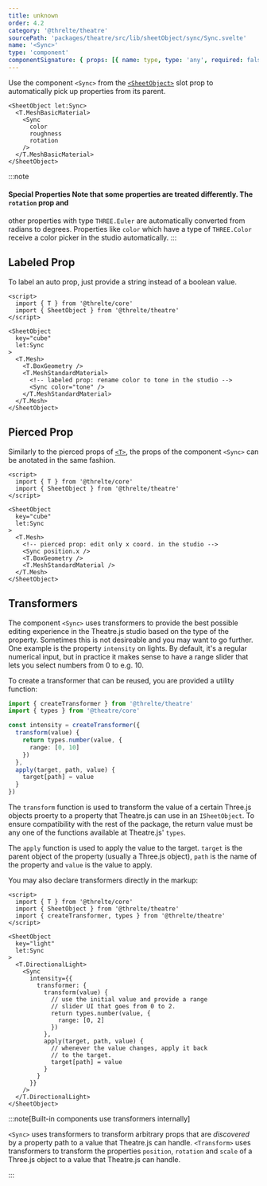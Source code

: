 ```yaml
---
title: unknown
order: 4.2
category: '@threlte/theatre'
sourcePath: 'packages/theatre/src/lib/sheetObject/sync/Sync.svelte'
name: '<Sync>'
type: 'component'
componentSignature: { props: [{ name: type, type: 'any', required: false }] }
---
```


Use the component `<Sync>` from the [`<SheetObject>`](./sheet-object) slot prop to automatically pick up properties from its parent.

```svelte
<SheetObject let:Sync>
  <T.MeshBasicMaterial>
    <Sync
      color
      roughness
      rotation
    />
  </T.MeshBasicMaterial>
</SheetObject>
```

:::note

#### Special Properties Note that some properties are treated differently. The `rotation` prop and

other properties with type `THREE.Euler` are automatically converted from radians to degrees.
Properties like `color` which have a type of `THREE.Color` receive a color picker in the studio
automatically.
:::

## Labeled Prop

To label an auto prop, just provide a string instead of a boolean value.

```svelte
<script>
  import { T } from '@threlte/core'
  import { SheetObject } from '@threlte/theatre'
</script>

<SheetObject
  key="cube"
  let:Sync
>
  <T.Mesh>
    <T.BoxGeometry />
    <T.MeshStandardMaterial>
      <!-- labeled prop: rename color to tone in the studio -->
      <Sync color="tone" />
    </T.MeshStandardMaterial>
  </T.Mesh>
</SheetObject>
```

## Pierced Prop

Similarly to the pierced props of [`<T>`](/docs/reference/core/t), the props of the component `<Sync>` can be anotated in the same fashion.

```svelte
<script>
  import { T } from '@threlte/core'
  import { SheetObject } from '@threlte/theatre'
</script>

<SheetObject
  key="cube"
  let:Sync
>
  <T.Mesh>
    <!-- pierced prop: edit only x coord. in the studio -->
    <Sync position.x />
    <T.BoxGeometry />
    <T.MeshStandardMaterial />
  </T.Mesh>
</SheetObject>
```

## Transformers

The component `<Sync>` uses transformers to provide the best possible editing
experience in the Theatre.js studio based on the type of the property. Sometimes
this is not desireable and you may want to go further. One example is the
property `intensity` on lights. By default, it's a regular numerical input, but
in practice it makes sense to have a range slider that lets you select numbers from 0 to e.g. 10.

To create a transformer that can be reused, you are provided a utility function:

```ts
import { createTransformer } from '@threlte/theatre'
import { types } from '@theatre/core'

const intensity = createTransformer({
  transform(value) {
    return types.number(value, {
      range: [0, 10]
    })
  },
  apply(target, path, value) {
    target[path] = value
  }
})
```

The `transform` function is used to transform the value of a certain Three.js objects proerty to a property that Theatre.js can use in an `ISheetObject`. To ensure compatibility with the rest of the package, the return value must be any one of the functions available at Theatre.js' `types`.

The `apply` function is used to apply the value to the target. `target` is the parent object of the property (usually a Three.js object), `path` is the name of the property and `value` is the value to apply.

You may also declare transformers directly in the markup:

```svelte
<script>
  import { T } from '@threlte/core'
  import { SheetObject } from '@threlte/theatre'
  import { createTransformer, types } from '@threlte/theatre'
</script>

<SheetObject
  key="light"
  let:Sync
>
  <T.DirectionalLight>
    <Sync
      intensity={{
        transformer: {
          transform(value) {
            // use the initial value and provide a range
            // slider UI that goes from 0 to 2.
            return types.number(value, {
              range: [0, 2]
            })
          },
          apply(target, path, value) {
            // whenever the value changes, apply it back
            // to the target.
            target[path] = value
          }
        }
      }}
    />
  </T.DirectionalLight>
</SheetObject>
```

:::note[Built-in components use transformers internally]

`<Sync>` uses transformers to transform arbitrary props that are _discovered_ by a property path to a value that Theatre.js can handle.
`<Transform>` uses transformers to transform the properties `position`, `rotation` and `scale` of a Three.js object to a value that Theatre.js can handle.

:::

